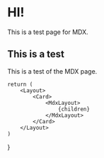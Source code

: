 
# HI!

This is a test page for MDX.

## This is a test

This is a test of the MDX page.

    return (
        <Layout>
            <Card>
                <MdxLayout>
                    {children}
                </MdxLayout>
            </Card>
        </Layout>
    )

}
